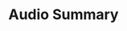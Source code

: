 

<DocsSEO
  title="Audio Summary"
  description="Learn how to use Escruta's AI-powered audio summary feature to convert your research materials into spoken content."
/>

# Audio Summary
